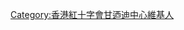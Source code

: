 {{Userbox
  |border-c = #000000
  |border-s = 1
  |id-c     = #FFFFFF
  |id-s     = 20
  |id-fc    = #000000
  |info-c   = #FF0000
  |info-s   = 10
  |info-fc  = #FFFFFF
  |id       = JFKC
  |info     = 這個用戶是'''[[香港紅十字會甘迺迪中心]]'''的老師、校友或學生}}

<includeonly>[[Category:香港紅十字會甘迺迪中心維基人|{{PAGENAME}}]]</includeonly>
<noinclude>
<p style="clear: both; padding-top: 2em">
</noinclude>

[[Category:香港紅十字會甘迺迪中心維基人]]